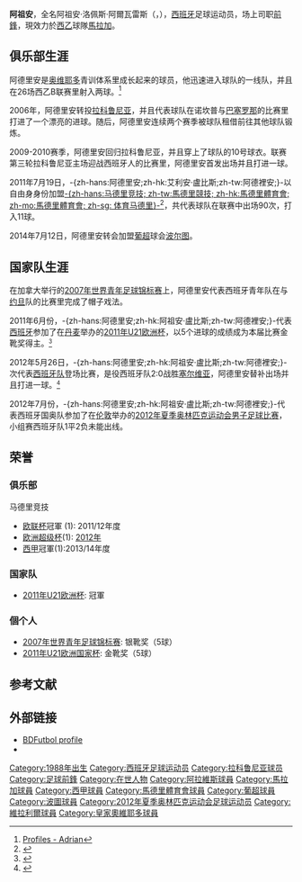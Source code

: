 {{noteTA
|G1=足球
|G2=西甲
|G3=UEFA
|T=zh-hans:阿德里安·洛佩斯·阿尔瓦雷斯;zh-hk:阿祖安·盧比斯·艾華利斯;zh-tw:阿德里安·洛佩斯·阿爾瓦雷斯;
|1=zh-hans:阿德里安;zh-hk:阿祖安;zh-tw:阿德裡安;
|2=zh-hans:洛佩斯;zh-hk:盧比斯;zh-tw:洛佩斯;
|3=zh-hans:阿尔瓦雷斯;zh-hk:艾華利斯;zh-tw:阿爾瓦雷斯;
}}
{{Distinguish|阿德里安·洛佩斯·罗德里格斯}}
{{spanish name 2|López|Álvarez}}
{{Infobox football biography
| name = 阿祖安<br />''Adrián''
| image = Adrián López U21 in 2011.jpg
| image_size = 270
| fullname = Adrián López Álvarez
| birth_date = {{birth date and age|1988|1|8|df=y}}
| birth_place = 西班牙[[特韋爾加|特韋爾加]]
| height = {{height|m=1.83}}
| nickname =
| currentclub = [[馬拉加足球俱樂部|馬拉加]]
| clubnumber = -
| position = [[前锋_(足球)|前鋒]]
| youthyears1 = | youthclubs1 = [[CD_Covadonga|Covadonga]]
| youthyears2 = | youthclubs2 = [[皇家奥维耶多|奥维耶多]]
| years1 = 2005–2006 | clubs1 = [[皇家奥维耶多|奥维耶多]] | caps1 = 30 | goals1 = 4
| years2 = 2006–2011 | clubs2 = [[拉科鲁尼亚体育俱乐部|拉科鲁尼亚]] | caps2 = 92 | goals2 = 13
| years3 = 2008 | clubs3 = → [[阿拉维斯体育|阿拉维斯]] (租借) | caps3 = 10 | goals3 = 3
| years4 = 2008–2009 | clubs4 = → [[馬拉加足球俱樂部|馬拉加]] (租借) | caps4 = 28 | goals4 = 3
| years5 = 2011–2014 | clubs5 = [[马德里竞技俱乐部|马德里竞技]] | caps5 = 90 | goals5 = 11
| years6 = 2014–2019 | clubs6 = [[波尔图足球俱乐部|波尔图]] | caps6 = 25 | goals6 = 1
| years7 = 2015–2016 | clubs7 = → [[比利亞雷阿爾足球俱樂部|比利亞雷阿爾]] (租借) | caps7 = 16 | goals7 = 4 
| years8 = 2017 | clubs8 = → [[比利亞雷阿爾足球俱樂部|比利亞雷阿爾]] (租借) | caps8 = 15 | goals8 = 2
| years9 = 2017–2018 | clubs9 = → [[拉科鲁尼亚体育俱乐部|拉科鲁尼亚]] (租借) | caps9 = 30 | goals9 = 9
| years10 = 2019–2021 | clubs10 = [[奥萨苏纳竞技俱乐部|奧薩蘇納]] | caps10 = 43 | goals10 = 3
| years11 = 2022– | clubs11 = [[馬拉加足球俱樂部|馬拉加]] | caps11 = 0 | goals11 = 0
| nationalyears1 = 2005 | nationalteam1 = {{tsl|en|Spain national under-17 football team||西班牙U17}} | nationalcaps1 = 1 | nationalgoals1 = 0
| nationalyears2 = 2007 | nationalteam2 = {{tsl|en|Spain national under-19 football team||西班牙U19}} | nationalcaps2 = 3 | nationalgoals2 = 3
| nationalyears3 = 2007 | nationalteam3 = {{tsl|en|Spain national under-20 football team||西班牙U20}} | nationalcaps3 = 5 | nationalgoals3 = 5
| nationalyears4 = 2007–2011 | nationalteam4 = [[西班牙21岁以下国家足球队|西班牙U21]] | nationalcaps4 = 19 | nationalgoals4 = 9
| nationalyears5 = 2012 | nationalteam5 = [[w:en:Spain_national_under-23_football_team|西班牙U23]] | nationalcaps5 = 5 | nationalgoals5 = 0
| nationalyears6 = 2012 | nationalteam6 = [[西班牙国家足球队|西班牙]] | nationalcaps6 = 2 | nationalgoals6 = 1
| pcupdate = 2022年3月31日 
| ntupdate = 2014年5月18日 
}}

'''阿祖安'''，全名阿祖安·洛佩斯·阿爾瓦雷斯（{{lang-es|'''Adrián López Álvarez'''}}，{{bd|1988年|1月8日|catIdx=Adrián, López Álvarez}}），[[西班牙|西班牙]]足球运动员，场上司职[[前锋_(足球)|前鋒]]，現效力於[[西乙|西乙]]球隊[[馬拉加足球俱樂部|馬拉加]]。

==俱乐部生涯==
阿德里安是[[奥维耶多|奥维耶多]]青训体系里成长起来的球员，他迅速进入球队的一线队，并且在26场西乙B联赛里射入两球。<ref>[http://www.deportivo-la-coruna.com/page.php?cid=158 Profiles - Adrian]{{en icon}}</ref>

2006年，阿德里安转投[[拉科鲁尼亚竞技俱乐部|拉科鲁尼亚]]，并且代表球队在诺坎普与[[巴塞罗那足球俱乐部|巴塞罗那]]的比赛里打进了一个漂亮的进球。随后，阿德里安连续两个赛季被球队租借前往其他球队锻炼。

2009-2010赛季，阿德里安回归拉科鲁尼亚，并且穿上了球队的10号球衣。联赛第三轮拉科鲁尼亚主场迎战西班牙人的比赛里，阿德里安首发出场并且打进一球。

2011年7月19日，-{zh-hans:阿德里安;zh-hk:艾利安·盧比斯;zh-tw:阿德裡安;}-以自由身身份加盟[[马德里竞技足球俱乐部|-{zh-hans:马德里竞技; zh-tw:馬德里競技; zh-hk:馬德里體育會; zh-mo:馬德里體育會; zh-sg: 体育马德里}-]]<ref>{{cite news |language=en |url=http://www.guardian.co.uk/football/2011/jul/19/atletico-madrid-adrian-lopez |title=Adrián López joins Atlético Madrid after winning court ruling |publisher=guardian.co.uk |date=2011-07-19 |accessdate=2013-01-18}}</ref></small>，共代表球队在联赛中出场90次，打入11球。

2014年7月12日，阿德里安转会加盟[[葡超|葡超]]球会[[波尔图足球俱乐部|波尔图]]。

==国家队生涯==
在加拿大举行的[[2007年世界青年足球锦标赛|2007年世界青年足球锦标赛]]上，阿德里安代表西班牙青年队在与[[约旦|约旦]]队的比赛里完成了帽子戏法。

2011年6月份，-{zh-hans:阿德里安;zh-hk:阿祖安·盧比斯;zh-tw:阿德裡安;}-代表[[西班牙21岁以下国家足球队|西班牙]]参加了在[[丹麦|丹麦]]举办的[[2011年欧洲U-21足球锦标赛|2011年U21欧洲杯]]，以5个进球的成绩成为本届比赛金靴奖得主。<small><ref>{{cite news |language=en |url=http://www.uefa.com/under21/news/newsid=1647286.html#adrian+wins+golden+boot |title=Adrián thrilled to win adidas Golden Boot |publisher=[[UEFA|UEFA]] |date=2011-06-25 |accessdate=2013-01-18}}</ref></small>

2012年5月26日，-{zh-hans:阿德里安;zh-hk:阿祖安·盧比斯;zh-tw:阿德裡安;}-次代表[[西班牙国家足球队|西班牙队]]登场比赛，是役西班牙队2:0战胜[[塞爾維亞國家足球隊|塞尔维亚]]，阿德里安替补出场并且打进一球。<small><ref>{{cite news |language=en |url=http://soccernet.espn.go.com/quotes?id=340753&cc=4716 |title=Del Bosque gives little away |publisher=ESPN FC |date=2012-05-26 |accessdate=2013-01-18}}</ref></small>

2012年7月份，-{zh-hans:阿德里安;zh-hk:阿祖安·盧比斯;zh-tw:阿德裡安;}-代表西班牙国奥队参加了在[[伦敦|伦敦]]举办的[[2012年夏季奥林匹克运动会男子足球比赛|2012年夏季奥林匹克运动会男子足球比赛]]，小组赛西班牙队1平2负未能出线。

==荣誉==
===俱乐部===
马德里竞技
*[[欧足联欧洲联赛|欧联杯]]冠軍 (1): 2011/12年度
*[[欧洲超级杯|欧洲超级杯]](1): [[2012年欧洲超级杯|2012年]]
*[[西班牙甲組聯賽|西甲]]冠軍(1):2013/14年度

===国家队===
*[[2011年欧洲U-21足球锦标赛|2011年U21欧洲杯]]: 冠軍

===個个人===
*[[2007年世界青年足球锦标赛|2007年世界青年足球锦标赛]]: 银靴奖（5球）
*[[2011年欧洲U-21足球锦标赛|2011年U21欧洲国家杯]]: 金靴奖（5球）

==参考文献==
{{reflist}} 

==外部链接==
*[http://www.bdfutbol.com/en/j/j15.html BDFutbol profile] {{Wayback|url=http://www.bdfutbol.com/en/j/j15.html |date=20100609021004 }}
*{{FIFA player|271035}}

{{馬拉加足球會球員名單}}
{{2012年奧運會男子足球西班牙參賽名單}}

{{DEFAULTSORT:Lopez Alvarez, Adrian}}
[[Category:1988年出生|Category:1988年出生]]
[[Category:西班牙足球运动员|Category:西班牙足球运动员]]
[[Category:拉科鲁尼亚球员|Category:拉科鲁尼亚球员]]
[[Category:足球前鋒|Category:足球前鋒]]
[[Category:在世人物|Category:在世人物]]
[[Category:阿拉維斯球員|Category:阿拉維斯球員]]
[[Category:馬拉加球員|Category:馬拉加球員]]
[[Category:西甲球員|Category:西甲球員]]
[[Category:馬德里體育會球員|Category:馬德里體育會球員]]
[[Category:葡超球員|Category:葡超球員]]
[[Category:波圖球員|Category:波圖球員]]
[[Category:2012年夏季奥林匹克运动会足球运动员|Category:2012年夏季奥林匹克运动会足球运动员]]
[[Category:維拉利爾球員|Category:維拉利爾球員]]
[[Category:皇家奧維耶多球員|Category:皇家奧維耶多球員]]
